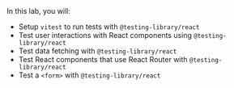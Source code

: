 

<Objectives>
  In this lab, you will:

- Setup `vitest` to run tests with `@testing-library/react`
- Test user interactions with React components using `@testing-library/react`
- Test data fetching with `@testing-library/react`
- Test React components that use React Router with `@testing-library/react`
- Test a `<form>` with `@testing-library/react`

</Objectives>
